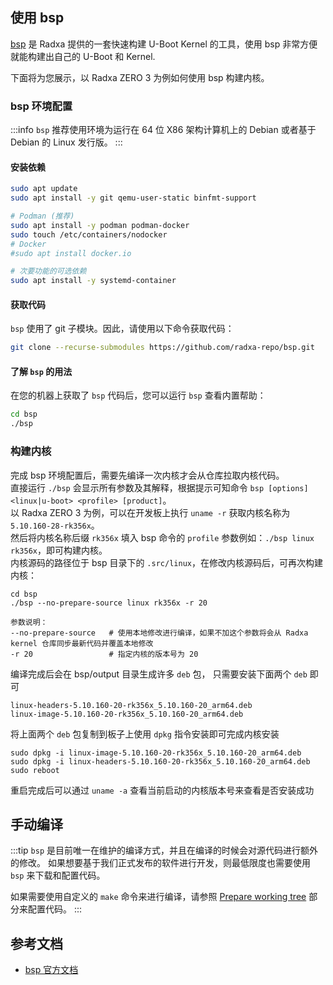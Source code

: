 ## 使用 bsp

[bsp](https://github.com/radxa-repo/bsp) 是 Radxa 提供的一套快速构建 U-Boot Kernel 的工具，使用 bsp 非常方便就能构建出自己的 U-Boot 和 Kernel.

下面将为您展示，以 Radxa ZERO 3 为例如何使用 bsp 构建内核。

### bsp 环境配置

:::info
`bsp` 推荐使用环境为运行在 64 位 X86 架构计算机上的 Debian 或者基于 Debian 的 Linux 发行版。
:::

#### 安装依赖

```bash
sudo apt update
sudo apt install -y git qemu-user-static binfmt-support

# Podman (推荐)
sudo apt install -y podman podman-docker
sudo touch /etc/containers/nodocker
# Docker
#sudo apt install docker.io

# 次要功能的可选依赖
sudo apt install -y systemd-container
```

#### 获取代码

`bsp` 使用了 git 子模块。因此，请使用以下命令获取代码：

```bash
git clone --recurse-submodules https://github.com/radxa-repo/bsp.git
```

#### 了解 `bsp` 的用法

在您的机器上获取了 `bsp` 代码后，您可以运行 `bsp` 查看内置帮助：

```bash
cd bsp
./bsp
```

### 构建内核

完成 bsp 环境配置后，需要先编译一次内核才会从仓库拉取内核代码。  
直接运行 `./bsp` 会显示所有参数及其解释，根据提示可知命令 `bsp [options] <linux|u-boot> <profile> [product]`。  
以 Radxa ZERO 3 为例，可以在开发板上执行 `uname -r` 获取内核名称为 `5.10.160-28-rk356x`。  
然后将内核名称后缀 `rk356x` 填入 bsp 命令的 `profile` 参数例如：`./bsp linux rk356x`，即可构建内核。  
内核源码的路径位于 bsp 目录下的 `.src/linux`，在修改内核源码后，可再次构建内核：

```
cd bsp
./bsp --no-prepare-source linux rk356x -r 20

参数说明：
--no-prepare-source   # 使用本地修改进行编译，如果不加这个参数将会从 Radxa kernel 仓库同步最新代码并覆盖本地修改
-r 20                 # 指定内核的版本号为 20
```

编译完成后会在 bsp/output 目录生成许多 `deb` 包， 只需要安装下面两个 `deb` 即可

```
linux-headers-5.10.160-20-rk356x_5.10.160-20_arm64.deb
linux-image-5.10.160-20-rk356x_5.10.160-20_arm64.deb
```

将上面两个 `deb` 包复制到板子上使用 `dpkg` 指令安装即可完成内核安装

```
sudo dpkg -i linux-image-5.10.160-20-rk356x_5.10.160-20_arm64.deb
sudo dpkg -i linux-headers-5.10.160-20-rk356x_5.10.160-20_arm64.deb
sudo reboot
```

重启完成后可以通过 `uname -a` 查看当前启动的内核版本号来查看是否安装成功

## 手动编译

:::tip
`bsp` 是目前唯一在维护的编译方式，并且在编译的时候会对源代码进行额外的修改。
如果想要基于我们正式发布的软件进行开发，则最低限度也需要使用 `bsp` 来下载和配置代码。

如果需要使用自定义的 `make` 命令来进行编译，请参照 [Prepare working tree](https://radxa-repo.github.io/bsp/dev_flow.html#prepare-working-tree) 部分来配置代码。
:::

## 参考文档

- [bsp 官方文档](https://radxa-repo.github.io/bsp)
